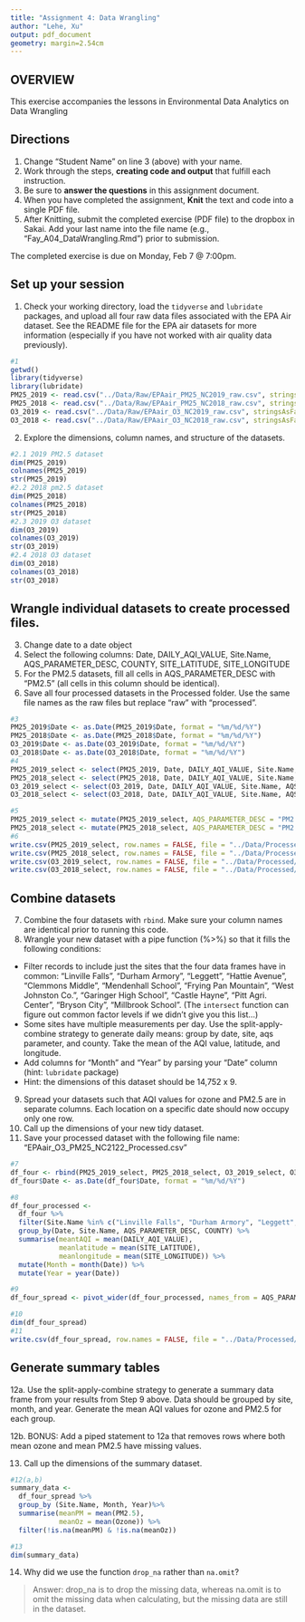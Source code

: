 ```yaml
---
title: "Assignment 4: Data Wrangling"
author: "Lehe, Xu"
output: pdf_document
geometry: margin=2.54cm
---
```


## OVERVIEW

This exercise accompanies the lessons in Environmental Data Analytics on Data Wrangling 

## Directions
1. Change "Student Name" on line 3 (above) with your name.
2. Work through the steps, **creating code and output** that fulfill each instruction.
3. Be sure to **answer the questions** in this assignment document.
4. When you have completed the assignment, **Knit** the text and code into a single PDF file.
5. After Knitting, submit the completed exercise (PDF file) to the dropbox in Sakai. Add your last name into the file name (e.g., "Fay_A04_DataWrangling.Rmd") prior to submission.

The completed exercise is due on Monday, Feb 7 @ 7:00pm.

## Set up your session 
1. Check your working directory, load the `tidyverse` and `lubridate` packages, and upload all four raw data files associated with the EPA Air dataset. See the README file for the EPA air datasets for more information (especially if you have not worked with air quality data previously). 
```r
#1
getwd()
library(tidyverse)
library(lubridate)
PM25_2019 <- read.csv("../Data/Raw/EPAair_PM25_NC2019_raw.csv", stringsAsFactors = TRUE)
PM25_2018 <- read.csv("../Data/Raw/EPAair_PM25_NC2018_raw.csv", stringsAsFactors = TRUE)
O3_2019 <- read.csv("../Data/Raw/EPAair_O3_NC2019_raw.csv", stringsAsFactors = TRUE)
O3_2018 <- read.csv("../Data/Raw/EPAair_O3_NC2018_raw.csv", stringsAsFactors = TRUE )

```

2. Explore the dimensions, column names, and structure of the datasets. 

```r
#2.1 2019 PM2.5 dataset
dim(PM25_2019)
colnames(PM25_2019)
str(PM25_2019)
#2.2 2018 pm2.5 dataset
dim(PM25_2018)
colnames(PM25_2018)
str(PM25_2018)
#2.3 2019 O3 dataset
dim(O3_2019)
colnames(O3_2019)
str(O3_2019)
#2.4 2018 O3 dataset
dim(O3_2018)
colnames(O3_2018)
str(O3_2018)

```

## Wrangle individual datasets to create processed files.
3. Change date to a date object
4. Select the following columns: Date, DAILY_AQI_VALUE, Site.Name, AQS_PARAMETER_DESC, COUNTY, SITE_LATITUDE, SITE_LONGITUDE
5. For the PM2.5 datasets, fill all cells in AQS_PARAMETER_DESC with "PM2.5" (all cells in this column should be identical).
6. Save all four processed datasets in the Processed folder. Use the same file names as the raw files but replace "raw" with "processed".

```r
#3
PM25_2019$Date <- as.Date(PM25_2019$Date, format = "%m/%d/%Y")
PM25_2018$Date <- as.Date(PM25_2018$Date, format = "%m/%d/%Y")
O3_2019$Date <- as.Date(O3_2019$Date, format = "%m/%d/%Y")
O3_2018$Date <- as.Date(O3_2018$Date, format = "%m/%d/%Y")
#4
PM25_2019_select <- select(PM25_2019, Date, DAILY_AQI_VALUE, Site.Name, AQS_PARAMETER_DESC, COUNTY, SITE_LATITUDE, SITE_LONGITUDE)
PM25_2018_select <- select(PM25_2018, Date, DAILY_AQI_VALUE, Site.Name, AQS_PARAMETER_DESC, COUNTY, SITE_LATITUDE, SITE_LONGITUDE)
O3_2019_select <- select(O3_2019, Date, DAILY_AQI_VALUE, Site.Name, AQS_PARAMETER_DESC, COUNTY, SITE_LATITUDE, SITE_LONGITUDE)
O3_2018_select <- select(O3_2018, Date, DAILY_AQI_VALUE, Site.Name, AQS_PARAMETER_DESC, COUNTY, SITE_LATITUDE, SITE_LONGITUDE)
```

```r
#5
PM25_2019_select <- mutate(PM25_2019_select, AQS_PARAMETER_DESC = "PM2.5")
PM25_2018_select <- mutate(PM25_2018_select, AQS_PARAMETER_DESC = "PM2.5")
#6
write.csv(PM25_2019_select, row.names = FALSE, file = "../Data/Processed/EPAair_PM25_NC2019_processed.csv")
write.csv(PM25_2018_select, row.names = FALSE, file = "../Data/Processed/EPAair_PM25_NC2018_processed.csv")
write.csv(O3_2019_select, row.names = FALSE, file = "../Data/Processed/EPAair_O3_NC2019_processed.csv")
write.csv(O3_2018_select, row.names = FALSE, file = "../Data/Processed/EPAair_O3_NC2018_processed.csv")
```


## Combine datasets
7. Combine the four datasets with `rbind`. Make sure your column names are identical prior to running this code. 
8. Wrangle your new dataset with a pipe function (%>%) so that it fills the following conditions: 

* Filter records to include just the sites that the four data frames have in common: "Linville Falls", "Durham Armory", "Leggett", "Hattie Avenue", "Clemmons Middle", "Mendenhall School", "Frying Pan Mountain", "West Johnston Co.", "Garinger High School", "Castle Hayne", "Pitt Agri. Center", "Bryson City", "Millbrook School". (The `intersect` function can figure out common factor levels if we didn't give you this list...)
* Some sites have multiple measurements per day. Use the split-apply-combine strategy to generate daily means: group by date, site, aqs parameter, and county. Take the mean of the AQI value, latitude, and longitude.
* Add columns for "Month" and "Year" by parsing your "Date" column (hint: `lubridate` package)
* Hint: the dimensions of this dataset should be 14,752 x 9.

9. Spread your datasets such that AQI values for ozone and PM2.5 are in separate columns. Each location on a specific date should now occupy only one row.
10. Call up the dimensions of your new tidy dataset.
11. Save your processed dataset with the following file name: "EPAair_O3_PM25_NC2122_Processed.csv"

```r
#7
df_four <- rbind(PM25_2019_select, PM25_2018_select, O3_2019_select, O3_2018_select)
df_four$Date <- as.Date(df_four$Date, format = "%m/%d/%Y")
```


```r
#8
df_four_processed <- 
  df_four %>%
  filter(Site.Name %in% c("Linville Falls", "Durham Armory", "Leggett", "Hattie Avenue", "Clemmons Middle", "Mendenhall School", "Frying Pan Mountain", "West Johnston Co.", "Garinger High School", "Castle Hayne", "Pitt Agri. Center", "Bryson City", "Millbrook School")) %>%
  group_by(Date, Site.Name, AQS_PARAMETER_DESC, COUNTY) %>%
  summarise(meantAQI = mean(DAILY_AQI_VALUE), 
            meanlatitude = mean(SITE_LATITUDE), 
            meanlongitude = mean(SITE_LONGITUDE)) %>%
  mutate(Month = month(Date)) %>%
  mutate(Year = year(Date))
```
```r
#9
df_four_spread <- pivot_wider(df_four_processed, names_from = AQS_PARAMETER_DESC, values_from = meantAQI)
```

```r
#10
dim(df_four_spread)
#11
write.csv(df_four_spread, row.names = FALSE, file = "../Data/Processed/EPAair_O3_PM25_NC2122_Processed.csv")
```


## Generate summary tables
12a. Use the split-apply-combine strategy to generate a summary data frame from your results from Step 9 above. Data should be grouped by site, month, and year. Generate the mean AQI values for ozone and PM2.5 for each group. 

12b. BONUS: Add a piped statement to 12a that removes rows where both mean ozone and mean PM2.5 have missing values. 

13. Call up the dimensions of the summary dataset.


```r
#12(a,b)
summary_data <-
  df_four_spread %>%
  group_by (Site.Name, Month, Year)%>%
  summarise(meanPM = mean(PM2.5), 
            meanOz = mean(Ozone)) %>%
  filter(!is.na(meanPM) & !is.na(meanOz))

#13
dim(summary_data)

```

14. Why did we use the function `drop_na` rather than `na.omit`?

> Answer: drop_na is to drop the missing data, whereas na.omit is to omit the missing data when calculating, but the missing data are still in the dataset. 
